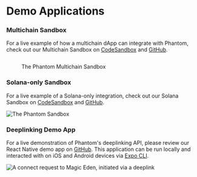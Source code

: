 # Demo Applications

### Multichain Sandbox

For a live example of how a multichain dApp can integrate with Phantom, check out our Multichain Sandbox on [CodeSandbox](https://472igc.csb.app/) and [GitHub](https://github.com/phantom-labs/multi-chain-sandbox).

<figure><img src="../.gitbook/assets/Screen Shot 2023-03-09 at 4.55.22 PM.png" alt="" /><figcaption><p>The Phantom Multichain Sandbox</p></figcaption></figure>

### Solana-only Sandbox

For a live example of a Solana-only integration, check out our Solana Sandbox on [CodeSandbox](https://r3byv.csb.app/) and [GitHub](https://github.com/phantom-labs/sandbox).

![The Phantom Sandbox](<../.gitbook/assets/Screen Shot 2022-07-07 at 5.13.23 PM.png>)

### Deeplinking Demo App

For a live demonstration of Phantom's deeplinking API, please review our React Native demo app on [GitHub](https://github.com/phantom-labs/deep-link-demo-app). This application can be run locally and interacted with on iOS and Android devices via [Expo CLI](https://docs.expo.dev/workflow/expo-cli/).&#x20;

![A connect request to Magic Eden, initiated via a deeplink](../.gitbook/assets/cover_deeplinking_me-minified.png)
